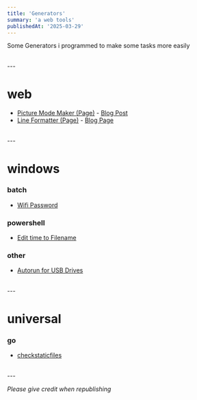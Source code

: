 ```yaml
---
title: 'Generators'
summary: 'a web tools'
publishedAt: '2025-03-29'
---
```

Some Generators i programmed to make some tasks more easily

<br/>
---

# web

- [Picture Mode Maker (Page)](/html/picture-mode-maker/index.html) - [Blog Post](/blog/picture-mode-maker)
- [Line Formatter (Page)](/html/line_formatter/index.html) - [Blog Page](/blog/line-formatter)

<br/>
---

# windows

### batch
- [Wifi Password](/blog/wifi-password)

### powershell
- [Edit time to Filename](/blog/edit-time-to-filename)

### other
- [Autorun for USB Drives](/blog/autorun-for-usb)

<br/>
---

# universal

### go
- [checkstaticfiles](/blog/checkstaticfiles)

<br/>
---

*Please give credit when republishing*
